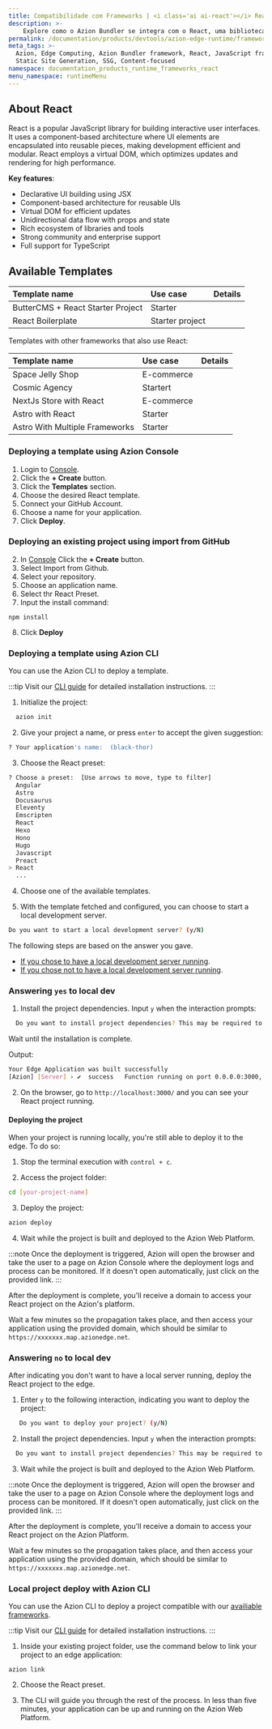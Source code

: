 ```yaml
---
title: Compatibilidade com Frameworks | <i class='ai ai-react'></i> React
description: >-
    Explore como o Azion Bundler se integra com o React, uma biblioteca JavaScript que utiliza componentes para elementos de interface de usuário (UI).
permalink: /documentation/products/devtools/azion-edge-runtime/frameworks-compatibility/react/
meta_tags: >-
  Azion, Edge Computing, Azion Bundler framework, React, JavaScript frameworks,
  Static Site Generation, SSG, Content-focused
namespace: documentation_products_runtime_frameworks_react
menu_namespace: runtimeMenu
---
```



## About React

React is a popular JavaScript library for building interactive user interfaces. It uses a component-based architecture where UI elements are encapsulated into reusable pieces, making development efficient and modular. React employs a virtual DOM, which optimizes updates and rendering for high performance.

**Key features**:

- Declarative UI building using JSX
- Component-based architecture for reusable UIs
- Virtual DOM for efficient updates
- Unidirectional data flow with props and state
- Rich ecosystem of libraries and tools
- Strong community and enterprise support
- Full support for TypeScript

## Available Templates

| Template name | Use case | Details |
|:-------------|:---------|:-----|
| ButterCMS + React Starter Project | Starter | <LinkButton link="/en/documentation/products/templates/react-buttercms/" label="Learn more" severity="secondary" /> |
| React Boilerplate | Starter project | <LinkButton link="/en/documentation/products/templates/react-boilerplate/" label="Learn more" severity="secondary" /> |

Templates with other frameworks that also use React:

| Template name | Use case | Details |
|:-------------|:---------|:-----|
| Space Jelly Shop| E-commerce | <LinkButton link="/en/documentation/products/templates/space-jelly-shop/" label="Learn more" severity="secondary" /> |
| Cosmic Agency | Startert | <LinkButton link="/en/documentation/products/templates/cosmic-agency/" label="Learn more" severity="secondary" /> |
| NextJs Store with React | E-commerce | <LinkButton link="/en/documentation/products/templates/nextjs-store/" label="Learn more" severity="secondary" /> |
| Astro with React | Starter | <LinkButton link="/en/documentation/products/templates/astro-react/" label="Learn more" severity="secondary" /> |
| Astro With Multiple Frameworks | Starter | <LinkButton link="/en/documentation/products/templates/astro-multiple-frameworks/" label="Learn more" severity="secondary" /> |

### Deploying a template using Azion Console

1. Login to [Console](https://console.azion.com).
2. Click the **\+ Create** button.
3. Click the **Templates** section.
4. Choose the desired React template.
5. Connect your GitHub Account.
6. Choose a name for your application.
7. Click **Deploy**.

### Deploying an existing project using import from GitHub

2. In [Console](https://console.azion.com) Click the **\+ Create** button.
3. Select Import from Github.
4. Select your repository.
5. Choose an application name.
6. Select thr React Preset.
7. Input the install command:

```
npm install
```
8. Click **Deploy**

### Deploying a template using Azion CLI

You can use the Azion CLI to deploy a template.

:::tip
Visit our [CLI guide](/en/documentation/products/azion-cli/overview/#installing-azion-cli) for detailed installation instructions.
:::

1. Initialize the project:

```sh 
  azion init
```

2. Give your project a name, or press `enter` to accept the given suggestion:

```sh 
? Your application's name:  (black-thor)
```

3. Choose the React preset: 

```sh 
? Choose a preset:  [Use arrows to move, type to filter]
  Angular 
  Astro 
  Docusaurus
  Eleventy
  Emscripten
  React
  Hexo
  Hono
  Hugo
  Javascript
  Preact
> React
  ...
```

4. Choose one of the available templates.

5. With the template fetched and configured, you can choose to start a local development server.

```sh 
Do you want to start a local development server? (y/N) 
```

The following steps are based on the answer you gave. 

- [If you chose to have a local development server running](/en/documentation/products/devtools/azion-edge-runtime/frameworks-compatibility/react/#answering-yes-to-local-dev).
- [If you chose not to have a local development server running](/en/documentation/products/devtools/azion-edge-runtime/frameworks-compatibility/react/#answering-no-to-local-dev).

### Answering `yes` to local dev

1. Install the project dependencies. Input `y` when the interaction prompts:

```sh 
  Do you want to install project dependencies? This may be required to start local development server (y/N)
```

Wait until the installation is complete.

Output:

```sh
Your Edge Application was built successfully
[Azion] [Server] › ✔  success   Function running on port 0.0.0.0:3000, url: http://localhost:3000
```

2. On the browser, go to `http://localhost:3000/` and you can see your React project running.

#### Deploying the project

When your project is running locally, you're still able to deploy it to the edge. To do so:

1. Stop the terminal execution with `control + c`. 

2. Access the project folder:

```sh
cd [your-project-name] 
```

3. Deploy the project: 

```sh
azion deploy
```

4. Wait while the project is built and deployed to the Azion Web Platform.

:::note 
Once the deployment is triggered, Azion will open the browser and take the user to a page on Azion Console where the deployment logs and process can be monitored. If it doesn't open automatically, just click on the provided link.
::: 

After the deployment is complete, you'll receive a domain to access your React project on the Azion's platform.

Wait a few minutes so the propagation takes place, and then access your application using the provided domain, which should be similar to `https://xxxxxxx.map.azionedge.net`.

### Answering `no` to local dev

After indicating you don't want to have a local server running, deploy the React project to the edge.

1. Enter `y` to the following interaction, indicating you want to deploy the project:

```sh
   Do you want to deploy your project? (y/N) 
```

2. Install the project dependencies. Input `y` when the interaction prompts:

```sh 
  Do you want to install project dependencies? This may be required to deploy your project (y/N)
```

3. Wait while the project is built and deployed to the Azion Web Platform.

:::note 
Once the deployment is triggered, Azion will open the browser and take the user to a page on Azion Console where the deployment logs and process can be monitored. If it doesn't open automatically, just click on the provided link.
::: 
 
After the deployment is complete, you'll receive a domain to access your React project on the Azion Platform.

Wait a few minutes so the propagation takes place, and then access your application using the provided domain, which should be similar to `https://xxxxxxx.map.azionedge.net`.


### Local project deploy with Azion CLI

You can use the Azion CLI to deploy a project compatible with our [availiable frameworks](/en/documentation/products/devtools/azion-edge-runtime/frameworks-compatibility/).

:::tip
Visit our [CLI guide](/en/documentation/products/azion-cli/overview/#installing-azion-cli) for detailed installation instructions.
:::

1. Inside your existing project folder, use the command below to link your project to an edge application:

```shell
azion link
```

2. Choose the React preset.

3. The CLI will guide you through the rest of the process. In less than five minutes, your application can be up and running on the Azion Web Platform.
